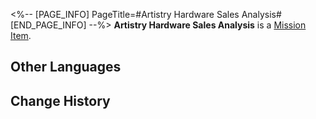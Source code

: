 <%-- [PAGE_INFO]
PageTitle=#Artistry Hardware Sales Analysis#
[END_PAGE_INFO] --%>
{{Item Infobox
|id          = 140253
|image       = Item Jarilo-VI Readable.png{{subst:void|<!--$UPLOAD:<<SpriteOutput/ItemFigures/190002.png>-<Item Jarilo-VI Readable.png>-<Item Icons>>-->}}
|type        = Mission Item
|invCategory = Missions
|rarity      = 3
|effect      = 
|description = Since Artistry Hardware partnered with the dock, its scope of operations has expanded, and its revenue and customer satisfaction have both increased.
}}
'''Artistry Hardware Sales Analysis''' is a [[Mission Item]].

==Other Languages==
{{Other Languages
|en   = Artistry Hardware Sales Analysis
|zhs  = 同功坊的营收分析
|zht  = 同功坊的營收分析
|ja   = 同功坊の事業所得の分析書
|ko   = 동공방의 매출 분석
|es   = Análisis de ventas del Taller Rebosatalento
|fr   = Analyse des ventes du Virtuose du matos
|ru   = Анализ продаж ремесленной мастерской
|th   = เอกสารวิเคราะห์รายได้ของ Artistry Hardware
|vi   = Phân Tích Doanh Thu Đồng Công Phường
|de   = Verkaufsanalyse für Geräte der Kunst
|id   = Analisis Pendapatan Artistry Hardware
|pt   = Análise de Vendas da Equipamento Artístico
}}

==Change History==
{{Change History|1.3}}